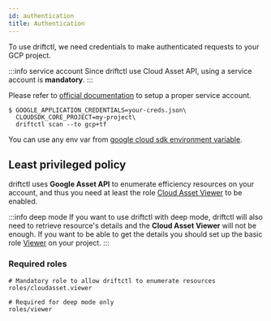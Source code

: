 ```yaml
---
id: authentication
title: Authentication
---
```


To use driftctl, we need credentials to make authenticated requests to your GCP project.

:::info service account
Since driftctl use Cloud Asset API, using a service account is **mandatory**.
:::

Please refer to [official documentation](https://cloud.google.com/docs/authentication/production) to setup a proper service account.

```shell
$ GOOGLE_APPLICATION_CREDENTIALS=your-creds.json\
  CLOUDSDK_CORE_PROJECT=my-project\
  driftctl scan --to gcp+tf
```

You can use any env var from [google cloud sdk environment variable](https://cloud.google.com/sdk/docs/properties#setting_properties_via_environment_variables).

## Least privileged policy

driftctl uses **Google Asset API** to enumerate efficiency resources on your account, and thus you need at least the role [Cloud Asset Viewer](https://cloud.google.com/iam/docs/understanding-roles#cloud-asset-roles) to be enabled.

:::info deep mode
If you want to use driftctl with deep mode, driftctl will also need to retrieve resource's details and the **Cloud Asset Viewer** will not be enough.
If you want to be able to get the details you should set up the basic role [Viewer](https://cloud.google.com/iam/docs/understanding-roles#basic-definitions) on your project.
:::

### Required roles

```
# Mandatory role to allow driftctl to enumerate resources
roles/cloudasset.viewer

# Required for deep mode only
roles/viewer
```